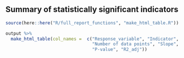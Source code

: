 ## Summary of statistically significant indicators

```r
source(here::here("R/full_report_functions", "make_html_table.R"))

output %>% 
  make_html_table(col_names =  c("Response_variable", "Indicator", 
                                 "Number of data points", "Slope", 
                                 "P-value", "R2_adj"))
```

